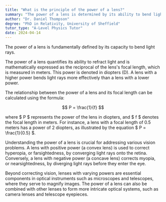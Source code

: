 ```yaml
---
title: "What is the principle of the power of a lens?"
summary: "The power of a lens is determined by its ability to bend light rays."
author: "Dr. Daniel Thompson"
degree: "PhD in Relativity, University of Sheffield"
tutor_type: "A-Level Physics Tutor"
date: 2024-04-14
---
```


The power of a lens is fundamentally defined by its capacity to bend light rays.

The power of a lens quantifies its ability to refract light and is mathematically expressed as the reciprocal of the lens's focal length, which is measured in meters. This power is denoted in diopters (D). A lens with a higher power bends light rays more effectively than a lens with a lower power.

The relationship between the power of a lens and its focal length can be calculated using the formula:

$$ 
P = \frac{1}{f} 
$$

where $ P $ represents the power of the lens in diopters, and $ f $ denotes the focal length in meters. For instance, a lens with a focal length of $0.5$ meters has a power of $2$ diopters, as illustrated by the equation $ P = \frac{1}{0.5} $.

Understanding the power of a lens is crucial for addressing various vision problems. A lens with positive power (a convex lens) is used to correct hyperopia, or farsightedness, by converging light rays onto the retina. Conversely, a lens with negative power (a concave lens) corrects myopia, or nearsightedness, by diverging light rays before they enter the eye.

Beyond correcting vision, lenses with varying powers are essential components in optical instruments such as microscopes and telescopes, where they serve to magnify images. The power of a lens can also be combined with other lenses to form more intricate optical systems, such as camera lenses and telescope eyepieces.
    